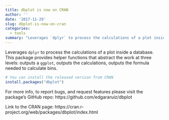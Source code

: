 ```yaml
---
title: dbplot is now on CRAN
author: ''
date: '2017-11-29'
slug: dbplot-is-now-on-cran
categories: 
  - tools
summary: "Leverages `dplyr` to process the calculations of a plot inside a database. This package provides helper functions that abstract the work at three levels: outputs a `ggplot`, outputs the calculations, outputs the formula needed to calculate bins."
---
```


Leverages `dplyr` to process the calculations of a plot inside a database. This package provides helper functions that abstract the work at three levels: outputs a `ggplot`, outputs the calculations, outputs the formula needed to calculate bins.


```r
# You can install the released version from CRAN
install.packages("dbplot")
```


For more info, to report bugs, and request features please visit the package's GitHub repo: https://github.com/edgararuiz/dbplot

Link to the CRAN page: https://cran.r-project.org/web/packages/dbplot/index.html

